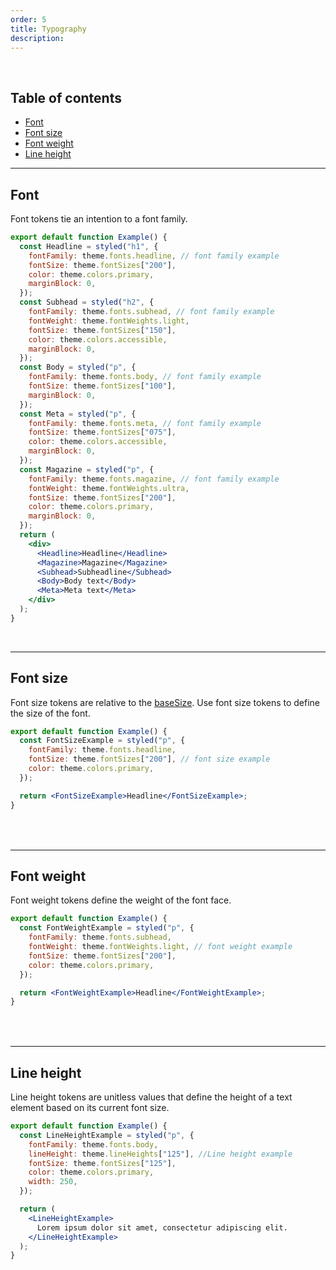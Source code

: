 ```yaml
---
order: 5
title: Typography
description:
---
```


<BR />

## Table of contents

- [Font](/foundations/typography#Font)
- [Font size](/foundations/typography#Font%20size)
- [Font weight](/foundations/typography#Font%20weight)
- [Line height](/foundations/typography#Line%20height)

---

## Font

Font tokens tie an intention to a font family.

```jsx withPreview
export default function Example() {
  const Headline = styled("h1", {
    fontFamily: theme.fonts.headline, // font family example
    fontSize: theme.fontSizes["200"],
    color: theme.colors.primary,
    marginBlock: 0,
  });
  const Subhead = styled("h2", {
    fontFamily: theme.fonts.subhead, // font family example
    fontWeight: theme.fontWeights.light,
    fontSize: theme.fontSizes["150"],
    color: theme.colors.accessible,
    marginBlock: 0,
  });
  const Body = styled("p", {
    fontFamily: theme.fonts.body, // font family example
    fontSize: theme.fontSizes["100"],
    marginBlock: 0,
  });
  const Meta = styled("p", {
    fontFamily: theme.fonts.meta, // font family example
    fontSize: theme.fontSizes["075"],
    color: theme.colors.accessible,
    marginBlock: 0,
  });
  const Magazine = styled("p", {
    fontFamily: theme.fonts.magazine, // font family example
    fontWeight: theme.fontWeights.ultra,
    fontSize: theme.fontSizes["200"],
    color: theme.colors.primary,
    marginBlock: 0,
  });
  return (
    <div>
      <Headline>Headline</Headline>
      <Magazine>Magazine</Magazine>
      <Subhead>Subheadline</Subhead>
      <Body>Body text</Body>
      <Meta>Meta text</Meta>
    </div>
  );
}
```

<Table
  headers={["Name", "Value", "Description"]}
  useTokenData={true}
  data={"fonts"}
/>

<BR size="xl" />

---

## Font size

Font size tokens are relative to the [baseSize](/foundations/base). Use font size tokens to define the size of the font.

```jsx withPreview
export default function Example() {
  const FontSizeExample = styled("p", {
    fontFamily: theme.fonts.headline,
    fontSize: theme.fontSizes["200"], // font size example
    color: theme.colors.primary,
  });

  return <FontSizeExample>Headline</FontSizeExample>;
}
```

<Table
  headers={["Name", "Value", "Calculated", "Description"]}
  useTokenData={true}
  calculateValue
  data={"fontSize"}
/>

<BR size="xl" />

---

## Font weight

Font weight tokens define the weight of the font face.

```jsx withPreview
export default function Example() {
  const FontWeightExample = styled("p", {
    fontFamily: theme.fonts.subhead,
    fontWeight: theme.fontWeights.light, // font weight example
    fontSize: theme.fontSizes["200"],
    color: theme.colors.primary,
  });

  return <FontWeightExample>Headline</FontWeightExample>;
}
```

<Table
  headers={["Name", "Value", "Description"]}
  useTokenData={true}
  data={"fontWeights"}
/>

<BR size="xl" />

---

## Line height

Line height tokens are unitless values that define the height of a text element based on its current font size.

```jsx withPreview
export default function Example() {
  const LineHeightExample = styled("p", {
    fontFamily: theme.fonts.body,
    lineHeight: theme.lineHeights["125"], //Line height example
    fontSize: theme.fontSizes["125"],
    color: theme.colors.primary,
    width: 250,
  });

  return (
    <LineHeightExample>
      Lorem ipsum dolor sit amet, consectetur adipiscing elit.
    </LineHeightExample>
  );
}
```

<Table
  headers={["Name", "Value", "Description"]}
  useTokenData={true}
  data={"lineHeight"}
/>
